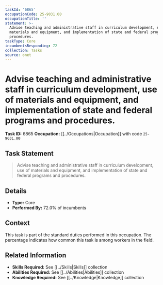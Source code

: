```yaml
---
taskId: '6865'
occupationCode: 25-9031.00
occupationTitle: ''
statement: >-
  Advise teaching and administrative staff in curriculum development, use of
  materials and equipment, and implementation of state and federal programs and
  procedures.
taskType: Core
incumbentsResponding: 72
collection: Tasks
source: onet
---
```

# Advise teaching and administrative staff in curriculum development, use of materials and equipment, and implementation of state and federal programs and procedures.

**Task ID:** 6865
**Occupation:** [[../Occupations|Occupation]] with code `25-9031.00`

## Task Statement

> Advise teaching and administrative staff in curriculum development, use of materials and equipment, and implementation of state and federal programs and procedures.

## Details

- **Type:** Core
- **Performed By:** 72.0% of incumbents

## Context

This task is part of the standard duties performed in this occupation. The percentage indicates how common this task is among workers in the field.

## Related Information

- **Skills Required:** See [[../Skills|Skills]] collection
- **Abilities Required:** See [[../Abilities|Abilities]] collection
- **Knowledge Required:** See [[../Knowledge|Knowledge]] collection
